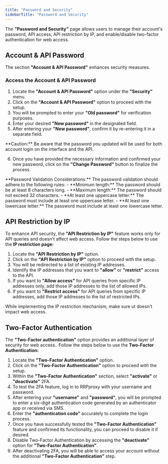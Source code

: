```yaml
---
title: "Password and Security"
sidebarTitle: "Password and Security"
---
```


The **"Password and Security"** page allows users to manage their account's password, API access, API restriction by IP, and enable/disable two-factor authentication for web access.

## Account & API Password

The section  **"Account & API Password"** enhances security measures.

### Access the Account & API Password

1. Locate the **"Account & API Password"** option under the **"Security"** menu.
2. Click on the **"Account & API Password"** option to proceed with the setup.
3. You will be prompted to enter your **"Old password"** for verification purposes.
4. Enter your desired **"New password"** in the designated field.
5. After entering your **"New password"**, confirm it by re-entering it in a separate field.

<Warning>
**Caution:** 
Be aware that the password you updated will be used for both account login on the interface and the API.
</Warning>

6. Once you have provided the necessary information and confirmed your new password, click on the **"Change Password"** button to finalize the process.

<Note>
**Password Validation Considerations:** 
The password validation should adhere to the following rules:
- **Minimum length:** The password should be at least 8 characters long.
- **Maximum length:** The password should not exceed 32 characters.
- **At least one uppercase letter:** The password must include at least one uppercase letter.
- **At least one lowercase letter:** The password must include at least one lowercase letter.
</Note>

## API Restriction by IP

To enhance API security, the **"API Restriction by IP"** feature works only for API queries and doesn't affect web access. Follow the steps below to use the **IP restriction page:**

1. Locate the **"API Restriction by IP"** option.
2. Click on the **"API Restriction by IP"** option to proceed with the setup.
3. You will be redirected to a list of existing IP addresses.
4. Identify the IP addresses that you want to **"allow"** or **"restrict"** access to the API.
5. If you want to **"Allow access"** for API queries from specific IP addresses only, add those IP addresses to the list of allowed IPs.
6. If you want to **"Restrict access"** for API queries from specific IP addresses, add those IP addresses to the list of restricted IPs.

<Note>While implementing the IP restriction mechanism, make sure ut doesn't impact web access.</Note>

## Two-Factor Authentication

The **"Two-Factor authentication"** option provides an additional layer of security for web access.. Follow the steps below to use the **Two-Factor Authentication:**

1. Locate the **"Two-Factor Authentication"** option.
2. Click on the **"Two-Factor Authentication"** option to proceed with the setup.
3. Within the **"Two-Factor Authentication"** section, select **"activate"** or **"deactivate"** 2FA.
4. To test the 2FA feature, log in to RRPproxy with your username and password.
5. After entering your **"username"** and **"password"**, you will be prompted to enter a six-digit authentication code generated by an authenticator app or received via SMS.
6. Enter the **"authentication code"** accurately to complete the login process.
7. Once you have successfully tested the **"Two-Factor Authentication"** feature and confirmed its functionality, you can proceed to disable it if desired.
8. Disable Two-Factor Authentication by accessing the **"deactivate"** option for **"Two-Factor Authentication"**.
9. After deactivating 2FA, you will be able to access your account without the additional **"Two-Factor Authentication"** step.
